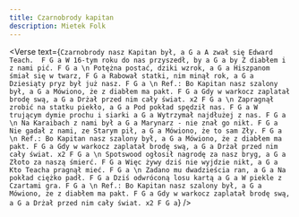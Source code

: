 ```yaml
---
title: Czarnobrody kapitan
description: Mietek Folk
---
```



<Verse
  text={`
Czarnobrody nasz Kapitan był, a G a
A zwał się Edward Teach.  F G a
W 16-tym roku do nas przyszedł, by a G a
by Z diabłem i z nami pić. F G a
\n
Potężna postać, dziki wzrok, a G a
Hiszpanom śmiał się w twarz, F G a
Rabował statki, nim minął rok, a G a
Dziesiąty pryz był już nasz. F G a
\n
Ref.: Bo Kapitan nasz szalony był, a G a
Mówiono, że z diabłem ma pakt. F G a
Gdy w warkocz zaplatał brodę swą, a G a
Drżał przed nim cały świat. x2 F G a
\n
Zapragnął zrobić na statku piekło, a G a
Pod pokład spędził nas. F G a
W trującym dymie prochu i siarki a G a
Wytrzymał najdłużej z nas. F G a
\n
Na Karaibach z nami był a G a
Marynarz - nie znał go nikt. F G a
Nie gadał z nami, ze Starym pił, a G a
Mówiono, że to sam Zły. F G a
\n
Ref.: Bo Kapitan nasz szalony był, a G a
Mówiono, że z diabłem ma pakt. F G a
Gdy w warkocz zaplatał brodę swą, a G a
Drżał przed nim cały świat. x2 F G a
\n
Spotswood ogłosił nagrodę za nasz bryg, a G a
Złoto za naszą śmierć. F G a
Więc żywy dziś nie wyjdzie nikt, a G a
Kto Teacha pragnął mieć. F G a
\n
Zadano mu dwadzieścia ran, a G a
Na pokład ciężko padł. F G a
Dziś odwróconą losu kartą a G a
W piekle z Czartami gra. F G a
\n
Ref.: Bo Kapitan nasz szalony był, a G a
Mówiono, że z diabłem ma pakt. F G a
Gdy w warkocz zaplatał brodę swą, a G a
Drżał przed nim cały świat. x2 F G a
`}
/>
